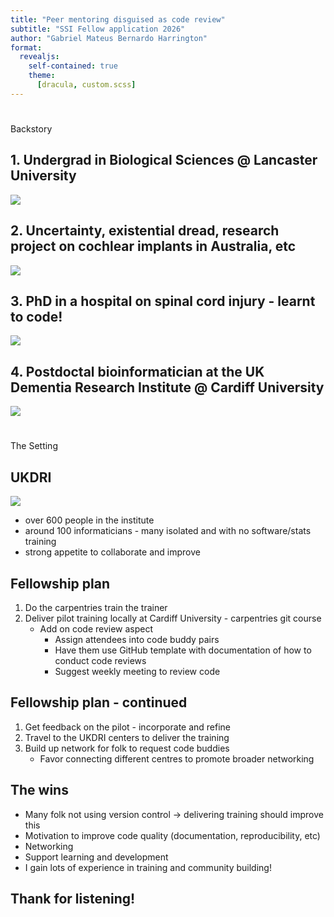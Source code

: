```yaml
---
title: "Peer mentoring disguised as code review"
subtitle: "SSI Fellow application 2026"
author: "Gabriel Mateus Bernardo Harrington"
format:
  revealjs:
    self-contained: true
    theme:
      [dracula, custom.scss]
---
```


# 

:::{.r-fit-text}
Backstory
:::

## 1. Undergrad in Biological Sciences @ Lancaster University

![](index-img/250903-131446.avif){fig-align="center"}

## 2. Uncertainty, existential dread, research project on cochlear implants in Australia, etc

![](index-img/250903-131613.avif){fig-align="center"}

## 3. PhD in a hospital on spinal cord injury - learnt to code!

![](index-img/250903-132326.avif){fig-align="center"}

## 4. Postdoctal bioinformatician at the UK Dementia Research Institute @ Cardiff University

![](index-img/250903-133415.avif){fig-align="center"}

# 

:::{.r-fit-text}
The Setting
:::

## UKDRI

![](index-img/250903-133514.avif){fig-align="center"}

::: {.notes}
- over 600 people in the institute
- around 100 informaticians - many isolated and with no software/stats training
- strong appetite to collaborate and improve
:::

## Fellowship plan

::: {.incremental .highlight-last}
1. Do the carpentries train the trainer
1. Deliver pilot training locally at Cardiff University - carpentries git course
    - Add on code review aspect
        - Assign attendees into code buddy pairs
        - Have them use GitHub template with documentation of how to conduct code reviews
        - Suggest weekly meeting to review code
:::

## Fellowship plan - continued

::: {.incremental .highlight-last}
1. Get feedback on the pilot - incorporate and refine
1. Travel to the UKDRI centers to deliver the training
1. Build up network for folk to request code buddies
    - Favor connecting different centres to promote broader networking
:::

## The wins

::: {.incremental .highlight-last}
- Many folk not using version control -> delivering training should improve this
- Motivation to improve code quality (documentation, reproducibility, etc)
- Networking
- Support learning and development
- I gain lots of experience in training and community building!
:::

## Thank for listening!

